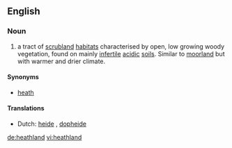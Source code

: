 ==English==

===Noun===
{{en-noun}}
{{wikipedia}}

# a tract of [[scrubland]] [[habitat]]s characterised by open, low growing woody vegetation, found on mainly [[infertile]] [[acidic]] [[soil]]s. Similar to [[moorland]] but with warmer and drier climate.

====Synonyms====
* [[heath]]

====Translations====
* Dutch: [[heide]] {{c}}, [[dopheide]] {{c}}

[[de:heathland]]
[[vi:heathland]]